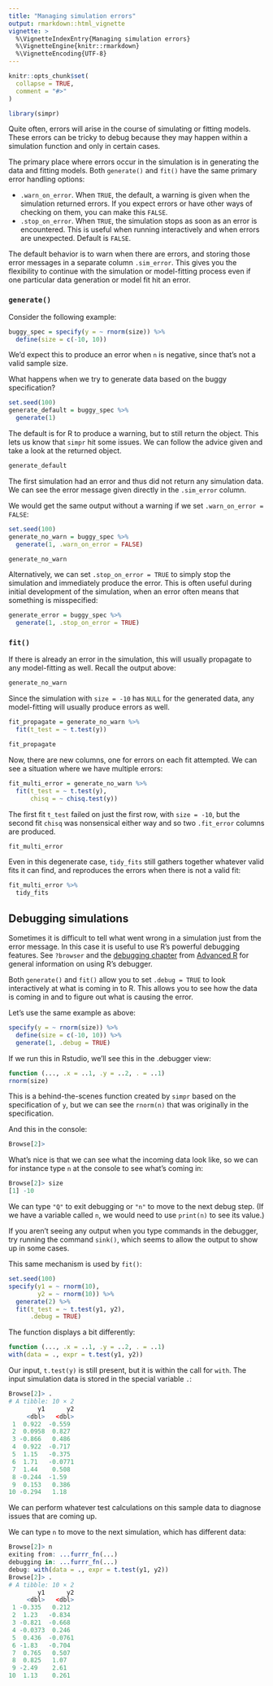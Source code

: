 ```yaml
---
title: "Managing simulation errors"
output: rmarkdown::html_vignette
vignette: >
  %\VignetteIndexEntry{Managing simulation errors}
  %\VignetteEngine{knitr::rmarkdown}
  %\VignetteEncoding{UTF-8}
---
```


```r
knitr::opts_chunk$set(
  collapse = TRUE,
  comment = "#>"
)
```

```r
library(simpr)
```

Quite often, errors will arise in the course of simulating or fitting models.  These errors can be tricky to debug because they may happen within a simulation function and only in certain cases.

The primary place where errors occur in the simulation is in generating the data and fitting models.  Both `generate()` and `fit()` have the same primary error handling options:

   - `.warn_on_error`. When `TRUE`, the default, a warning is given when the simulation returned errors.  If you expect errors or have other ways of checking on them, you can make this `FALSE`.
  - `.stop_on_error`. When `TRUE`, the simulation stops as soon as an error is encountered.  This is useful when running interactively and when errors are unexpected. Default is `FALSE`.
  
The default behavior is to warn when there are errors, and storing those error messages in a separate column `.sim_error`.  This gives you the flexibility to continue with the simulation or model-fitting process even if one particular data generation or model fit hit an error.

### `generate()` 

Consider the following example:
```r
buggy_spec = specify(y = ~ rnorm(size)) %>%
  define(size = c(-10, 10))

```

We'd expect this to produce an error when `n` is negative, since that's not a valid sample size.

What happens when we try to generate data based on the buggy specification?

```r
set.seed(100)
generate_default = buggy_spec %>% 
  generate(1)

```

The default is for R to produce a warning, but to still return the object.  This lets us know that `simpr` hit some issues.  We can follow the advice given and take a look at the returned object.

```r
generate_default
```

The first simulation had an error and thus did not return any simulation data. We can see the error message given directly in the `.sim_error` column.

We would get the same output without a warning if we set `.warn_on_error = FALSE`:

```r
set.seed(100)
generate_no_warn = buggy_spec %>% 
  generate(1, .warn_on_error = FALSE)

generate_no_warn
```

Alternatively, we can set `.stop_on_error = TRUE` to simply stop the simulation and immediately produce the error.  This is often useful during initial development of the simulation, when an error often means that something is misspecified:

```r
generate_error = buggy_spec %>% 
  generate(1, .stop_on_error = TRUE)
```

### `fit()`

If there is already an error in the simulation, this will usually propagate to any model-fitting as well. Recall the output above:

```r
generate_no_warn
```

Since the simulation with `size = -10` has `NULL` for the generated data, any model-fitting will usually produce errors as well.

```r
fit_propagate = generate_no_warn %>% 
  fit(t_test = ~ t.test(y))
```

```r
fit_propagate
```

Now, there are new columns, one for errors on each fit attempted.  We can see a situation where we have multiple errors:

```r
fit_multi_error = generate_no_warn %>% 
  fit(t_test = ~ t.test(y),
      chisq = ~ chisq.test(y))

```

The first fit `t_test` failed on just the first row, with `size = -10`, but the second fit `chisq` was nonsensical either way and so two `.fit_error` columns are produced.

```r
fit_multi_error
```

Even in this degenerate case, `tidy_fits` still gathers together whatever valid fits it can find, and reproduces the errors when there is not a valid fit:

```r
fit_multi_error %>% 
  tidy_fits

```

## Debugging simulations

Sometimes it is difficult to tell what went wrong in a simulation just from the error message.  In this case it is useful to use R's powerful debugging features.  See `?browser` and the [debugging chapter](https://adv-r.hadley.nz/debugging.html#browser) from [Advanced R](https://adv-r.hadley.nz/index.html) for general information on using R's debugger.

Both `generate()` and `fit()` allow you to set `.debug = TRUE` to look interactively at what is coming in to R.  This allows you to see how the data is coming in and to figure out what is causing the error.

Let's use the same example as above:
```r
specify(y = ~ rnorm(size)) %>%
  define(size = c(-10, 10)) %>% 
  generate(1, .debug = TRUE)

```

If we run this in Rstudio, we'll see this in the .debugger view:

```r
function (..., .x = ..1, .y = ..2, . = ..1) 
rnorm(size)
```

This is a behind-the-scenes function created by `simpr` based on the specification of `y`, but we can see the `rnorm(n)` that was originally in the specification.

And this in the console:

```r
Browse[2]> 
```

What's nice is that we can see what the incoming data look like, so we can for instance type `n` at the console to see what's coming in:

```r
Browse[2]> size
[1] -10
```

We can type `"Q"` to exit debugging or `"n"` to move to the next debug step.  (If we have a variable called `n`, we would need to use `print(n)` to see its value.)

If you aren't seeing any output when you type commands in the debugger, try running the command `sink()`, which seems to allow the output to show up in some cases.

This same mechanism is used by `fit()`:

```r
set.seed(100)
specify(y1 = ~ rnorm(10),
        y2 = ~ rnorm(10)) %>%
  generate(2) %>% 
  fit(t_test = ~ t.test(y1, y2),
      .debug = TRUE)
```

The function displays a bit differently:

```r
function (..., .x = ..1, .y = ..2, . = ..1) 
with(data = ., expr = t.test(y1, y2))
```

Our input, `t.test(y)` is still present, but it is within the call for `with`.  The input simulation data is stored in the special variable `.`:

```r
Browse[2]> .
# A tibble: 10 × 2
        y1      y2
     <dbl>   <dbl>
 1  0.922  -0.559 
 2  0.0958  0.827 
 3 -0.866   0.486 
 4  0.922  -0.717 
 5  1.15   -0.375 
 6  1.71   -0.0771
 7  1.44    0.508 
 8 -0.244  -1.59  
 9  0.153   0.386 
10 -0.294   1.18  
```

We can perform whatever test calculations on this sample data to diagnose issues that are coming up.

We can type `n` to move to the next simulation, which has different data:

```r
Browse[2]> n
exiting from: ...furrr_fn(...)
debugging in: ...furrr_fn(...)
debug: with(data = ., expr = t.test(y1, y2))
Browse[2]> .
# A tibble: 10 × 2
        y1      y2
     <dbl>   <dbl>
 1 -0.335   0.212 
 2  1.23   -0.834 
 3 -0.821  -0.668 
 4 -0.0373  0.246 
 5  0.436  -0.0761
 6 -1.83   -0.704 
 7  0.765   0.507 
 8  0.825   1.07  
 9 -2.49    2.61  
10  1.13    0.261 
```

